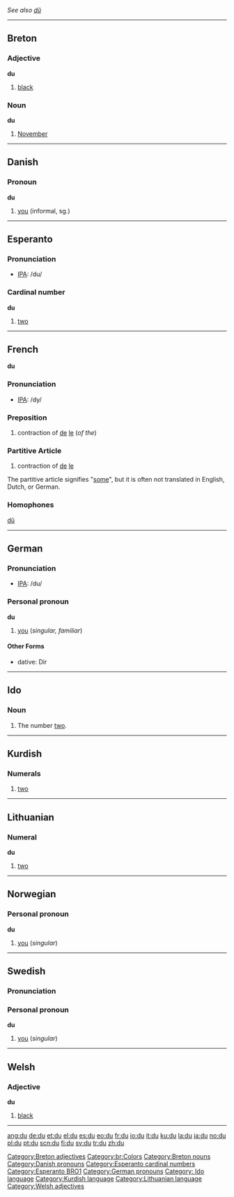 ''See also [[dû]]''

----

==Breton==
===Adjective===
'''du'''

# [[black]]

[[Category:Breton adjectives]]
[[Category:br:Colors]]
===Noun===
'''du'''

# [[November]]

[[Category:Breton nouns]]

----

==Danish==

=== Pronoun ===
'''du'''

#[[you]] (informal, sg.)

[[Category:Danish pronouns]]

----

==Esperanto==
===Pronunciation===
*[[w:IPA|IPA]]: /du/
===Cardinal number===
'''du'''

# [[two]]
[[Category:Esperanto cardinal numbers]]
[[Category:Esperanto BRO1]]

----

==French==
'''du'''

=== Pronunciation ===
*[[w:IPA|IPA]]: /dy/

=== Preposition ===

#contraction of [[de]] [[le]] (''of the'')

=== Partitive Article ===

#contraction of [[de]] [[le]]

The partitive article signifies "[[some]]", but it is often not translated in English, Dutch, or German.

=== Homophones ===

[[dû]]

----

== German ==
=== Pronunciation ===
*[[w:IPA|IPA]]: /du/
=== Personal pronoun ===
'''du'''

#[[you]] (''singular, familiar'')

====Other Forms====
* dative: Dir

[[Category:German pronouns]]

----

==Ido==
===Noun===
# The number [[two]].
[[Category: Ido language]]

----

==Kurdish==
===Numerals===
# [[two]]

[[Category:Kurdish language]]

----

==Lithuanian==
=== Numeral ===
'''du'''

#[[two]]

[[Category:Lithuanian language]]

----

== Norwegian==
=== Personal pronoun ===
'''du'''
#[[you]] (''singular'')

----

==Swedish==
=== Pronunciation ===
{{IPA|/dʉ/}}
=== Personal pronoun ===
'''du'''
#[[you]] (''singular'')

----

==Welsh==
=== Adjective ===
'''du'''
#[[black]]

[[Category:Welsh adjectives]]

----

[[ang:du]]
[[de:du]]
[[et:du]]
[[el:du]]
[[es:du]]
[[eo:du]]
[[fr:du]]
[[io:du]]
[[it:du]]
[[ku:du]]
[[la:du]]
[[ja:du]]
[[no:du]]
[[pl:du]]
[[pt:du]]
[[scn:du]]
[[fi:du]]
[[sv:du]]
[[tr:du]]
[[zh:du]]